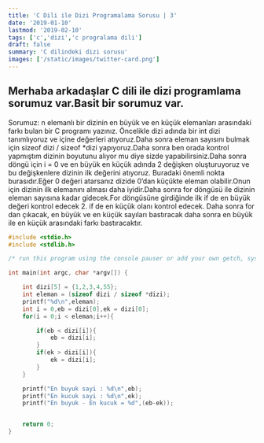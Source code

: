 ```yaml
---
title: 'C Dili ile Dizi Programalama Sorusu | 3'
date: '2019-01-10'
lastmod: '2019-02-10'
tags: ['c','dizi','c progralama dili']
draft: false
summary: 'C dilindeki dizi sorusu'
images: ['/static/images/twitter-card.png']
---
```


## Merhaba arkadaşlar C dili ile dizi programlama sorumuz var.Basit bir sorumuz var.
Sorumuz:
n elemanlı bir dizinin en büyük ve en küçük elemanları arasındaki farkı bulan bir C programı yazınız.
Öncelikle dizi adında bir int dizi tanımlıyoruz ve içine değerleri atıyoruz.Daha sonra eleman sayısını bulmak için sizeof dizi / sizeof *dizi yapıyoruz.Daha sonra ben orada kontrol yapmıştım dizinin boyutunu alıyor mu diye sizde yapabilirsiniz.Daha sonra döngü için i = 0 ve en büyük en küçük adında 2 değişken oluşturuyoruz ve bu değişkenlere dizinin ilk değerini atıyoruz.
Buradaki önemli nokta burasıdır.Eğer 0 değeri atarsanız dizide 0’dan küçükte eleman olabilir.Onun için dizinin ilk elemanını alması daha iyidir.Daha sonra for döngüsü ile dizinin eleman sayısına kadar gidecek.For döngüsüne girdiğinde ilk if de en büyük değeri kontrol edecek 2. if de en küçük olanı kontrol edecek.
Daha sonra for dan çıkacak, en büyük ve en küçük sayıları bastıracak daha sonra en büyük ile en küçük arasındaki farkı bastıracaktır.

```c
#include <stdio.h>
#include <stdlib.h>

/* run this program using the console pauser or add your own getch, system("pause") or input loop */

int main(int argc, char *argv[]) {

	int dizi[5] = {1,2,3,4,55};
	int eleman = (sizeof dizi / sizeof *dizi);
	printf("%d\n",eleman);
	int i = 0,eb = dizi[0],ek = dizi[0];
	for(i = 0;i < eleman;i++){

		if(eb < dizi[i]){
			eb = dizi[i];
		}
		if(ek > dizi[i]){
			ek = dizi[i];
		}
	}

	printf("En buyuk sayi : %d\n",eb);
	printf("En kucuk sayi : %d\n",ek);
	printf("En buyuk - En kucuk = %d",(eb-ek));


	return 0;
}

```
